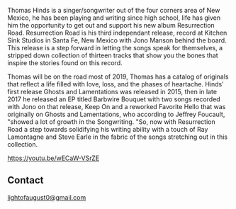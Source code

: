 <Banner />

<Container>
<p>Thomas Hinds is a singer/songwriter out of the four corners area of New Mexico,
he has been playing and writing since high school, life has given him the opportunity
to get out and support his new album Resurrection Road. Resurrection Road is his third
independant release, record at Kitchen Sink Studios in Santa Fe, New Mexico with
Jono Manson behind the board. This release is a step forward in letting the songs speak
for themselves, a stripped down collection of thirteen tracks that show you the bones that
inspire the stories found on this record.</p>
<p>Thomas will be on the road most of 2019, Thomas has a catalog of originals that reflect a life
filled with love, loss, and the phases of heartache. Hinds' first release Ghosts and Lamentations
 was released in 2015, then in late 2017 he released an EP titled Barbwire Bouquet with two songs
recorded with Jono on that release, Keep On and a reworked Favorite Hello that was originally on
Ghosts and Lamentations, who according to Jeffrey Foucault, "showed a lot of growth in the
Songwriting. "So, now with Resurrection Road a step towards solidifying his writing ability with a touch
 of Ray Lamontagne and Steve Earle in the fabric of the songs stretching out in this collection.</p>



https://youtu.be/wECaW-VSrZE


<Releases releases={props.releases} />

<Shows shows={props.shows} />

## Contact

<!--
  The `id="contact"` attribute below is for creating internal anchor link.
  You can remove/change it, but make sure you edit the corresponding link
  in src/gatsby-theme-musician/config/navigation.yml
  See: https://learn.freecodecamp.org/responsive-web-design/basic-html-and-html5/link-to-internal-sections-of-a-page-with-anchor-elements/
-->

<div id="contact" className="text-center">

lightofaugust0@gmail.com

</div>

</Container>
